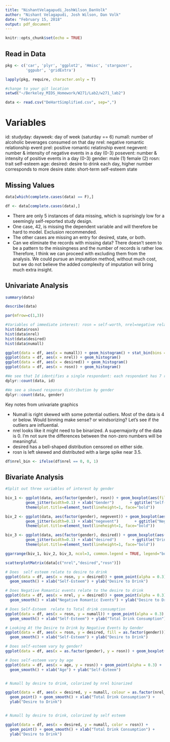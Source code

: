 ```yaml
---
title: "NishantVelagapudi_JoshWilson_DanVolk"
author: "Nishant Velagapudi, Josh Wilson, Dan Volk"
date: "February 15, 2018"
output: pdf_document
---
```


```r
knitr::opts_chunk$set(echo = TRUE)
```

## Read in Data

```r

pkg <- c('car', 'plyr', 'ggplot2', 'Hmisc', 'stargazer',
         'ggpubr', 'gridExtra')

lapply(pkg, require, character.only = T)

#change to your git location
setwd("~/Berkeley_MIDS_Homework/W271/Lab2/w271_lab2")

data <- read.csv("DeHartSimplified.csv", sep=",")
```

# Variables
id:
studyday:
dayweek: day of week (saturday == 6)
numall: number of alcoholic beverages consumed on that day
nrel: negative romantic relationship event
prel: positive romantic relatinship event
negevent: number & intensity of negative events in a day (0-3)
posevent: number & intensity of positive events in a day (0-3)
gender: male (1) female (2)
rosn: trait self-esteem
age:
desired: desire to drink each day, higher number corresponds to more desire
state: short-term self-esteem state

## Missing Values

```r

data[which(complete.cases(data) == F),]

df <- data[complete.cases(data),]

```
- There are only 5 instances of data missing, which is suprisingly low for a seemingly self-reported study design.
- One case, 42, is missing the dependent variable and will therefore be hard to model. Exclusion recommended.
- The other cases are missing an entry for desired, state, or both.
- Can we eliminate the records with missing data? There doesn't seem to be a pattern to the missingness and the number of records is rather low. Therefore, I think we can proceed with excluding them from the analysis. We could pursue an imputation method, without much cost, but we do not believe the added complexity of imputation will bring much extra insight.

## Univariate Analysis

```r
summary(data)

describe(data)

par(mfrow=c(1,3))

#Variables of immediate interest: rosn = self-worth, nrel=negative relationship interactions, desired = desire to drink
hist(data$rosn)
hist(data$nrel)
hist(data$desired)
hist(data$numall)

ggplot(data = df, aes(x = numall)) + geom_histogram() + stat_bin(bins = 20)
ggplot(data = df, aes(x = nrel)) + geom_histogram()
ggplot(data = df, aes(x = desired)) + geom_histogram()
ggplot(data = df, aes(x = rosn)) + geom_histogram()

#We see that Id identifies a single respondant: each respondant has 7 responses (one for each day of the week)
dplyr::count(data, id)

#We see a skewed response distribution by gender
dplyr::count(data, gender)


```

Key notes from univariate graphics

- Numall is right skewed with some potential outliers. Most of the data is 4 or below. Would binning make sense? or windsorizing? Let's see if the outliers are influential.
- nrel looks like it might need to be binarized. A supermajority of the data is 0. I'm not sure the differences between the non-zero numbers will be meaningful.
- desired has a bell-shaped distribution censored on either side.
- rosn is left skewed and distributed with a large spike near 3.5.


```r

df$nrel_bin <- ifelse(df$nrel == 0, 0, 1)

```


## Bivariate Analysis
```r
#Split out three variables of interest by gender

biv_1 <- ggplot(data, aes(factor(gender), rosn)) + geom_boxplot(aes(fill=factor(gender))) +
         geom_jitter(width=0.1) + xlab("Gender")       + ggtitle("Self-worth")      +
         theme(plot.title=element_text(lineheight=1, face="bold"))

biv_2 <- ggplot(data, aes(factor(gender), negevent)) + geom_boxplot(aes(fill=factor(gender))) +
         geom_jitter(width=0.1) + xlab("negevent")       + ggtitle("Neg. Rel. Events")      +
         theme(plot.title=element_text(lineheight=1, face="bold"))

biv_3 <- ggplot(data, aes(factor(gender), desired)) + geom_boxplot(aes(fill=factor(gender))) +
         geom_jitter(width=0.1) + xlab("desired")       + ggtitle("Drinking Desire")      +
         theme(plot.title=element_text(lineheight=1, face="bold"))

ggarrange(biv_1, biv_2, biv_3, ncol=3, common.legend = TRUE, legend="bottom")
```

```r
scatterplotMatrix(data[c("nrel","desired","rosn")])
```


```r

# Does  self esteem relate to desire to drink
ggplot(data = df, aes(x = rosn, y = desired)) + geom_point(alpha = 0.3) +
  geom_smooth() + xlab("Self-Esteem") + ylab("Desire to Drink")

# Does Negative Romantic events relate to the desire to drink
ggplot(data = df, aes(x = nrel, y = desired)) + geom_point(alpha = 0.3) +
  geom_smooth() + xlab("Negative Romantic Events") + ylab("Desire to Drink")

# Does Self-Esteem  relate to Total drink consumption
ggplot(data = df, aes(x = rosn, y = numall)) + geom_point(alpha = 0.3) +
  geom_smooth() + xlab("Self-Esteem") + ylab("Total Drink Consumption")

# Looking At the Desire to Drink by Negative Events by Gender
ggplot(data = df, aes(x = rosn, y = desired, fill = as.factor(gender))) + geom_point(alpha = 0.3) +
  geom_smooth() + xlab("Self-Esteem") + ylab("Desire to Drink")

# Does self-esteem vary by gender?
ggplot(data = df, aes(x = as.factor(gender), y = rosn)) + geom_boxplot(aes(fill=factor(gender))) + geom_jitter(width=0.1)

# Does self-esteem vary by age
ggplot(data = df, aes(x = age, y = rosn)) + geom_point(alpha = 0.3) +
  geom_smooth() + xlab("Age") + ylab("Self-Esteem")


# Numall by desire to drink, colorized by nrel binarized

ggplot(data = df, aes(x = desired, y = numall, colour = as.factor(nrel_bin))) + 
  geom_point() + geom_smooth() + xlab("Total Drink Consumption") +
  ylab("Desire to Drink")


# Numall by desire to drink, colorized by self esteem

ggplot(data = df, aes(x = desired, y = numall, color = rosn)) + 
  geom_point() + geom_smooth() + xlab("Total Drink Consumption") +
  ylab("Desire to Drink")


```